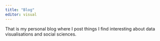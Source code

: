 ```yaml
---
title: "Blog"
editor: visual
---
```


That is my personal blog where I post things I find interesting about data visualisations and social sciences. 